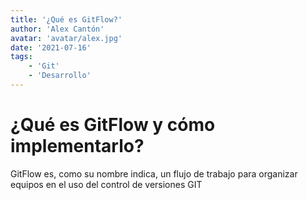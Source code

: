 ```yaml
---
title: '¿Qué es GitFlow?'
author: 'Alex Cantón'
avatar: 'avatar/alex.jpg'
date: '2021-07-16'
tags:
    - 'Git'
    - 'Desarrollo'
---
```


# ¿Qué es GitFlow y cómo implementarlo?

GitFlow es, como su nombre indica, un flujo de trabajo para organizar equipos en el uso del control de versiones GIT
